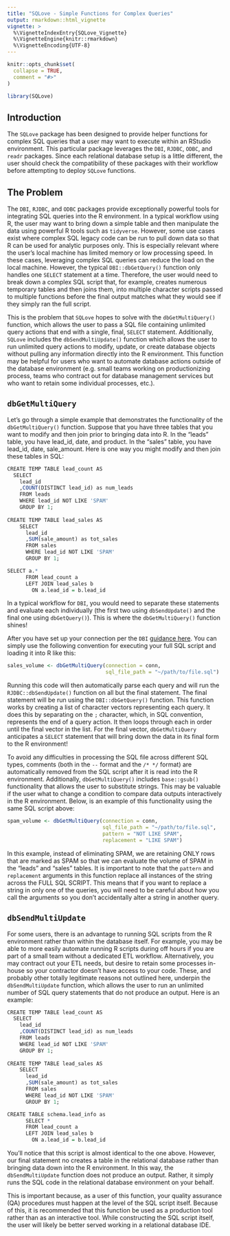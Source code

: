 ```yaml
---
title: "SQLove - Simple Functions for Complex Queries"
output: rmarkdown::html_vignette
vignette: >
  %\VignetteIndexEntry{SQLove_Vignette}
  %\VignetteEngine{knitr::rmarkdown}
  %\VignetteEncoding{UTF-8}
---
```


```r
knitr::opts_chunk$set(
  collapse = TRUE,
  comment = "#>"
)
```

```r
library(SQLove)
```

## Introduction

The `SQLove` package has been designed to provide helper functions for complex SQL queries that a user may want to execute within an RStudio environment. This particular package leverages the `DBI`, `RJDBC`, `ODBC`, and `readr` packages. Since each relational database setup is a little different, the user should check the compatibility of these packages with their workflow before attempting to deploy `SQLove` functions.

## The Problem

The `DBI`, `RJDBC`, and `ODBC` packages provide exceptionally powerful tools for integrating SQL queries into the R environment. In a typical workflow using R, the user may want to bring down a simple table and then manipulate the data using powerful R tools such as `tidyverse`. However, some use cases exist where complex SQL legacy code can be run to pull down data so that R can be used for analytic purposes only. This is especially relevant where the user's local machine has limited memory or low processing speed. In these cases, leveraging complex SQL queries can reduce the load on the local machine. However, the typical `DBI::dbGetQuery()` function only handles one `SELECT` statement at a time. Therefore, the user would need to break down a complex SQL script that, for example, creates numerous temporary tables and then joins them, into multiple character scripts passed to multiple functions before the final output matches what they would see if they simply ran the full script.

This is the problem that `SQLove` hopes to solve with the `dbGetMultiQuery()` function, which allows the user to pass a SQL file containing unlimited query actions that end with a single, final, `SELECT` statement. Additionally, `SQLove` includes the `dbSendMultiUpdate()` function which allows the user to run unlimited query actions to modify, update, or create database objects without pulling any information directly into the R environment. This function may be helpful for users who want to automate database actions outside of the database environment (e.g. small teams working on productionizing process, teams who contract out for database management services but who want to retain some individual processes, etc.).

## `dbGetMultiQuery`

Let's go through a simple example that demonstrates the functionality of the `dbGetMultiQuery()` function. Suppose that you have three tables that you want to modify and then join prior to bringing data into R. In the "leads" table, you have lead_id, date, and product. In the "sales" table, you have lead_id, date, sale_amount. Here is one way you might modify and then join these tables in SQL:

```r
CREATE TEMP TABLE lead_count AS
  SELECT
    lead_id
    ,COUNT(DISTINCT lead_id) as num_leads
    FROM leads
    WHERE lead_id NOT LIKE 'SPAM'
    GROUP BY 1;
    
CREATE TEMP TABLE lead_sales AS
    SELECT
      lead_id
      ,SUM(sale_amount) as tot_sales
      FROM sales
      WHERE lead_id NOT LIKE 'SPAM'
      GROUP BY 1;

SELECT a.* 
      FROM lead_count a 
      LEFT JOIN lead_sales b
        ON a.lead_id = b.lead_id

```

In a typical workflow for `DBI`, you would need to separate these statements and evaluate each individually (the first two using `dbSendUpdate()` and the final one using `dbGetQuery()`). This is where the `dbGetMultiQuery()` function shines!

After you have set up your connection per the `DBI` [guidance here](https://dbi.r-dbi.org/). You can simply use the following convention for executing your full SQL script and loading it into R like this:

```r
sales_volume <- dbGetMultiQuery(connection = conn,
                                sql_file_path = "~/path/to/file.sql")
```

Running this code will then automatically parse each query and will run the `RJDBC::dbSendUpdate()` function on all but the final statement. The final statement will be run using the `DBI::dbGetQuery()` function. This function works by creating a list of character vectors representing each query. It does this by separating on the `;` character, which, in SQL convention, represents the end of a query action. It then loops through each in order until the final vector in the list. For the final vector, `dbGetMultiQuery` anticipates a `SELECT` statement that will bring down the data in its final form to the R environment!

To avoid any difficulties in processing the SQL file across different SQL types, comments (both in the `--` format and the `/* */` format) are automatically removed from the SQL script after it is read into the R environment. Additionally, `dbGetMultiQuery()` includes `base::gsub()` functionality that allows the user to substitute strings. This may be valuable if the user what to change a condition to compare data outputs interactively in the R environment. Below, is an example of this functionality using the same SQL script above:

```r
spam_volume <- dbGetMultiQuery(connection = conn,
                               sql_file_path = "~/path/to/file.sql",
                               pattern = "NOT LIKE SPAM",
                               replacement = "LIKE SPAM")
```

In this example, instead of eliminating SPAM, we are retaining ONLY rows that are marked as SPAM so that we can evaluate the volume of SPAM in the "leads" and "sales" tables. It is important to note that the `pattern` and `replacement` arguments in this function replace all instances of the string across the FULL SQL SCRIPT. This means that if you want to replace a string in only one of the queries, you will need to be careful about how you call the arguments so you don't accidentally alter a string in another query.

## `dbSendMultiUpdate`

For some users, there is an advantage to running SQL scripts from the R environment rather than within the database itself. For example, you may be able to more easily automate running R scripts during off hours if you are part of a small team without a dedicated ETL workflow. Alternatively, you may contract out your ETL needs, but desire to retain some processes in-house so your contractor doesn't have access to your code. These, and probably other totally legitimate reasons not outlined here, underpin the `dbSendMultiUpdate` function, which allows the user to run an unlimited number of SQL query statements that do not produce an output. Here is an example:

```r
CREATE TEMP TABLE lead_count AS
  SELECT
    lead_id
    ,COUNT(DISTINCT lead_id) as num_leads
    FROM leads
    WHERE lead_id NOT LIKE 'SPAM'
    GROUP BY 1;
    
CREATE TEMP TABLE lead_sales AS
    SELECT
      lead_id
      ,SUM(sale_amount) as tot_sales
      FROM sales
      WHERE lead_id NOT LIKE 'SPAM'
      GROUP BY 1;

CREATE TABLE schema.lead_info as
      SELECT *
      FROM lead_count a 
      LEFT JOIN lead_sales b
        ON a.lead_id = b.lead_id
```

You'll notice that this script is almost identical to the one above. However, our final statement no creates a table in the relational database rather than bringing data down into the R environment. In this way, the `dbSendMultiUpdate` function does not produce an output. Rather, it simply runs the SQL code in the relational database environment on your behalf.

This is important because, as a user of this function, your quality assurance (QA) procedures must happen at the level of the SQL script itself. Because of this, it is recommended that this function be used as a production tool rather than as an interactive tool. While constructing the SQL script itself, the user will likely be better served working in a relational database IDE.
